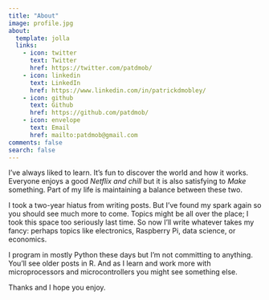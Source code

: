 ```yaml
---
title: "About"
image: profile.jpg
about:
  template: jolla
  links:
    - icon: twitter
      text: Twitter
      href: https://twitter.com/patdmob/
    - icon: linkedin
      text: LinkedIn
      href: https://www.linkedin.com/in/patrickdmobley/
    - icon: github
      text: Github
      href: https://github.com/patdmob/
    - icon: envelope
      text: Email
      href: mailto:patdmob@gmail.com
comments: false
search: false
---
```


I’ve always liked to learn. It’s fun to discover the world and how it works. Everyone enjoys a good *Netflix and chill* but it is also satisfying to *Make* something. Part of my life is maintaining a balance between these two.

I took a two-year hiatus from writing posts. But I’ve found my spark again so you should see much more to come. Topics might be all over the place; I took this space too seriously last time. So now I’ll write whatever takes my fancy: perhaps topics like electronics, Raspberry Pi, data science, or economics.

I program in mostly Python these days but I’m not committing to anything. You’ll see older posts in R. And as I learn and work more with microprocessors and microcontrollers you might see something else.

Thanks and I hope you enjoy.


